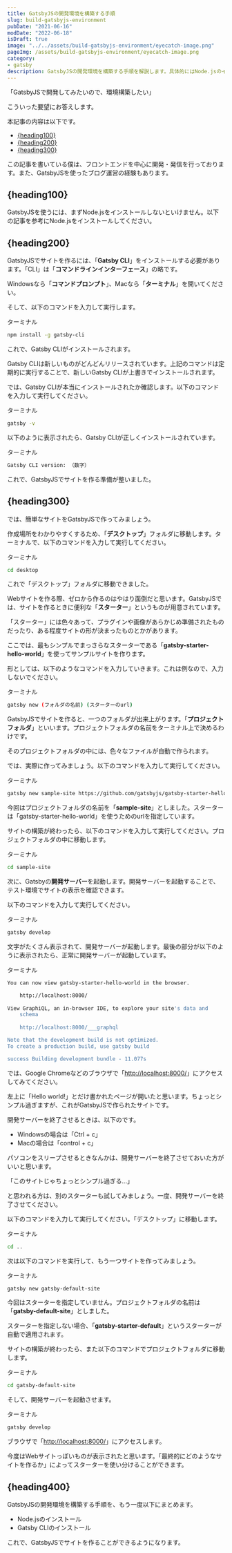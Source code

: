 ```yaml
---
title: GatsbyJSの開発環境を構築する手順
slug: build-gatsbyjs-environment
pubDate: "2021-06-16"
modDate: "2022-06-18"
isDraft: true
image: "../../assets/build-gatsbyjs-environment/eyecatch-image.png"
pageImg: /assets/build-gatsbyjs-environment/eyecatch-image.png
category:
- gatsby
description: GatsbyJSの開発環境を構築する手順を解説します。具体的にはNode.jsのインストール、yarnのインストール、Gatsby CLIのインストールの流れで解説します。
---
```




「GatsbyJSで開発してみたいので、環境構築したい」

こういった要望にお答えします。

本記事の内容は以下です。

- [{heading100}](#heading100)
- [{heading200}](#heading200)
- [{heading300}](#heading300)

この記事を書いている僕は、フロントエンドを中心に開発・発信を行っております。また、GatsbyJSを使ったブログ運営の経験もあります。

## {heading100}

GatsbyJSを使うには、まずNode.jsをインストールしないといけません。以下の記事を参考にNode.jsをインストールしてください。

<RelatedPost slug={nvmWindows.frontmatter.slug} title={nvmWindows.frontmatter.title} />

<RelatedPost slug={nvm.frontmatter.slug} title={nvm.frontmatter.title} />

## {heading200}

GatsbyJSでサイトを作るには、「**Gatsby CLI**」をインストールする必要があります。「CLI」は「**コマンドラインインターフェース**」の略です。

Windowsなら「**コマンドプロンプト**」、Macなら「**ターミナル**」を開いてください。

そして、以下のコマンドを入力して実行します。

<div class="code-title">ターミナル</div>

```bash
npm install -g gatsby-cli
```

これで、Gatsby CLIがインストールされます。

Gatsby CLIは新しいものがどんどんリリースされています。上記のコマンドは定期的に実行することで、新しいGatsby CLIが上書きでインストールされます。

では、Gatsby CLIが本当にインストールされたか確認します。以下のコマンドを入力して実行してください。

<div class="code-title">ターミナル</div>

```bash
gatsby -v
```

以下のように表示されたら、Gatsby CLIが正しくインストールされています。

<div class="code-title">ターミナル</div>

```bash
Gatsby CLI version: （数字）
```

これで、GatsbyJSでサイトを作る準備が整いました。

## {heading300}

では、簡単なサイトをGatsbyJSで作ってみましょう。

作成場所をわかりやすくするため、「**デスクトップ**」フォルダに移動します。ターミナルで、以下のコマンドを入力して実行してください。

<div class="code-title">ターミナル</div>

```bash
cd desktop
```

これで「デスクトップ」フォルダに移動できました。

Webサイトを作る際、ゼロから作るのはやはり面倒だと思います。GatsbyJSでは、サイトを作るときに便利な「**スターター**」というものが用意されています。

「スターター」には色々あって、プラグインや画像があらかじめ準備されたものだったり、ある程度サイトの形が決まったものとかがあります。

ここでは、最もシンプルでまっさらなスターターである「**gatsby-starter-hello-world**」を使ってサンプルサイトを作ります。

形としては、以下のようなコマンドを入力していきます。これは例なので、入力しないでください。

<div class="code-title">ターミナル</div>

```bash
gatsby new (フォルダの名前) (スターターのurl)
```

GatsbyJSでサイトを作ると、一つのフォルダが出来上がります。「**プロジェクトフォルダ**」といいます。プロジェクトフォルダの名前をターミナル上で決めるわけです。

そのプロジェクトフォルダの中には、色々なファイルが自動で作られます。

では、実際に作ってみましょう。以下のコマンドを入力して実行してください。

<div class="code-title">ターミナル</div>

```bash
gatsby new sample-site https://github.com/gatsbyjs/gatsby-starter-hello-world
```

今回はプロジェクトフォルダの名前を「**sample-site**」としました。スターターは「gatsby-starter-hello-world」を使うためのurlを指定しています。

サイトの構築が終わったら、以下のコマンドを入力して実行してください。プロジェクトフォルダの中に移動します。

<div class="code-title">ターミナル</div>

```bash
cd sample-site
```

次に、Gatsbyの**開発サーバー**を起動します。開発サーバーを起動することで、テスト環境でサイトの表示を確認できます。

以下のコマンドを入力して実行してください。

<div class="code-title">ターミナル</div>

```bash
gatsby develop
```

文字がたくさん表示されて、開発サーバーが起動します。最後の部分が以下のように表示されたら、正常に開発サーバーが起動しています。

<div class="code-title">ターミナル</div>

```bash
You can now view gatsby-starter-hello-world in the browser.

	http://localhost:8000/
⠀
View GraphiQL, an in-browser IDE, to explore your site's data and
	schema
⠀
	http://localhost:8000/___graphql

Note that the development build is not optimized.
To create a production build, use gatsby build

success Building development bundle - 11.077s
```

では、Google Chromeなどのブラウザで「<a href="http://localhost:8000/" target="_blank">http://localhost:8000/</a>」にアクセスしてみてください。

左上に「Hello world!」とだけ書かれたページが開いたと思います。ちょっとシンプル過ぎますが、これがGatsbyJSで作られたサイトです。

開発サーバーを終了させるときは、以下のです。

- Windowsの場合は「Ctrl + c」
- Macの場合は「control + c」

パソコンをスリープさせるときなんかは、開発サーバーを終了させておいた方がいいと思います。

「このサイトじゃちょっとシンプル過ぎる...」

と思われる方は、別のスターターも試してみましょう。一度、開発サーバーを終了させてください。

以下のコマンドを入力して実行してください。「デスクトップ」に移動します。

<div class="code-title">ターミナル</div>

```bash
cd ..
```

次は以下のコマンドを実行して、もう一つサイトを作ってみましょう。

<div class="code-title">ターミナル</div>

```bash
gatsby new gatsby-default-site
```

今回はスターターを指定していません。プロジェクトフォルダの名前は「**gatsby-default-site**」としました。

スターターを指定しない場合、「**gatsby-starter-default**」というスターターが自動で適用されます。

サイトの構築が終わったら、また以下のコマンドでプロジェクトフォルダに移動します。

<div class="code-title">ターミナル</div>

```bash
cd gatsby-default-site
```

そして、開発サーバーを起動させます。

<div class="code-title">ターミナル</div>

```bash
gatsby develop
```

ブラウザで「<a href="http://localhost:8000/" target="_blank">http://localhost:8000/</a>」にアクセスします。

今度はWebサイトっぽいものが表示されたと思います。「最終的にどのようなサイトを作るか」によってスターターを使い分けることができます。

## {heading400}

GatsbyJSの開発環境を構築する手順を、もう一度以下にまとめます。

- Node.jsのインストール
- Gatsby CLIのインストール

これで、GatsbyJSでサイトを作ることができるようになります。